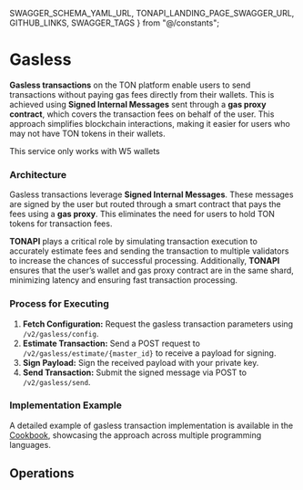   SWAGGER_SCHEMA_YAML_URL,
  TONAPI_LANDING_PAGE_SWAGGER_URL,
  GITHUB_LINKS,
  SWAGGER_TAGS
} from "@/constants";


# Gasless<SwaggerLink tag={SWAGGER_TAGS.GASLESS} />

**Gasless transactions** on the TON platform enable users to send transactions without paying gas fees directly from their wallets. This is achieved using **Signed Internal Messages** sent through a **gas proxy contract**, which covers the transaction fees on behalf of the user. This approach simplifies blockchain interactions, making it easier for users who may not have TON tokens in their wallets.

This service only works with <ExternalLink href={GITHUB_LINKS.W5_SPECIFICATION}>W5 wallets</ExternalLink>

### Architecture

Gasless transactions leverage **Signed Internal Messages**. These messages are signed by the user but routed through a smart contract that pays the fees using a **gas proxy**. This eliminates the need for users to hold TON tokens for transaction fees.

**TONAPI** plays a critical role by simulating transaction execution to accurately estimate fees and sending the transaction to multiple validators to increase the chances of successful processing. Additionally, **TONAPI** ensures that the user’s wallet and gas proxy contract are in the same shard, minimizing latency and ensuring fast transaction processing.

### Process for Executing

1. **Fetch Configuration:** Request the gasless transaction parameters using `/v2/gasless/config`.
2. **Estimate Transaction:** Send a POST request to `/v2/gasless/estimate/{master_id}` to receive a payload for signing.
3. **Sign Payload:** Sign the received payload with your private key.
4. **Send Transaction:** Submit the signed message via POST to `/v2/gasless/send`.

### Implementation Example  

A detailed example of gasless transaction implementation is available in the [Cookbook](/tonapi/cookbook#gasless-transfer), showcasing the approach across multiple programming languages.

## Operations

<SchemaLoader tag={SWAGGER_TAGS.GASLESS} />
